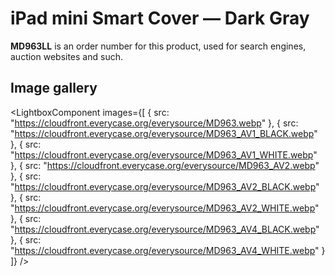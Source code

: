 
# iPad mini Smart Cover — Dark Gray

<Callout type='info' emoji='👉🏻'>**MD963LL** is an order number for this product, used for search engines, auction websites and such.</Callout>

## Image gallery

<LightboxComponent
    images={[
      {
        src: "https://cloudfront.everycase.org/everysource/MD963.webp"
      },
      {
        src: "https://cloudfront.everycase.org/everysource/MD963_AV1_BLACK.webp"
      },
      {
        src: "https://cloudfront.everycase.org/everysource/MD963_AV1_WHITE.webp"
      },
      {
        src: "https://cloudfront.everycase.org/everysource/MD963_AV2.webp"
      },
      {
        src: "https://cloudfront.everycase.org/everysource/MD963_AV2_BLACK.webp"
      },
      {
        src: "https://cloudfront.everycase.org/everysource/MD963_AV2_WHITE.webp"
      },
      {
        src: "https://cloudfront.everycase.org/everysource/MD963_AV4_BLACK.webp"
      },
      {
        src: "https://cloudfront.everycase.org/everysource/MD963_AV4_WHITE.webp"
      }
    ]}
  />
